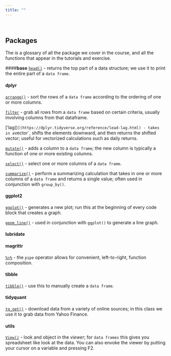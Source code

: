 ```yaml
---
title: ""
---
```


<style>
    body .main-container {
        max-width: 750px;
    }
</style>


&nbsp;

## **Packages**
The is a glossary of all the package we cover in the course, and all the functions that appear in the tutorials and exercise.

####**base**
[`head()`](https://www.rdocumentation.org/packages/utils/versions/3.5.3/topics/head) - returns the top part of a data structure; we use it to print the entire part of a `data frame`.

#### **dplyr**

[`arrange()`](https://dplyr.tidyverse.org/reference/arrange.html) - sort the rows of a `data frame` according to the ordering of one or more columns.

[`filter`](https://dplyr.tidyverse.org/reference/filter.html) - grab all rows from a `data frame` based on certain criteria, usually involving columns from that dataframe.

['lag()`](https://dplyr.tidyverse.org/reference/lead-lag.html) - takes in a `vector`, shifts the elements downward, and then returns the shifted vector; useful for vectorized calculations such as daily returns.

[`mutate()`](https://dplyr.tidyverse.org/reference/mutate.html) - adds a column to a `data frame`; the new column is typically a function of one or more existing columns.

[`select()`](https://dplyr.tidyverse.org/reference/select.html) - select one or more columns of a `data frame`.

[`summarize()`](https://dplyr.tidyverse.org/reference/summarise.html) - perform a summarizing calculation that takes in one or more columns of a `data frame` and returns a single value; often used in conjunction with `group_by()`.

#### **ggplot2**

[`ggplot()`](https://ggplot2.tidyverse.org/reference/ggplot.html) - generates a new plot; run this at the beginning of every code block that creates a graph.

[`geom_line()`](https://ggplot2.tidyverse.org/reference/geom_path.html) - used in conjunction with `ggplot()` to generate a line graph.

#### **lubridate**


#### **magrittr**

[`%>%`](https://magrittr.tidyverse.org/) - the `pipe` operator allows for convenient, left-to-right, function composition.

#### **tibble**

[`tibble()`](https://tibble.tidyverse.org/reference/tibble.html) - use this to manually create a `data frame`. 

#### **tidyquant**

[`tq_get()`](https://cran.r-project.org/web/packages/tidyquant/vignettes/TQ01-core-functions-in-tidyquant.html) - download data from a variety of online sources; in this class we use it to grab data from Yahoo Finance.

#### **utils**

[`View()`](https://www.rdocumentation.org/packages/utils/versions/3.5.3/topics/View) - look and object in the *viewer*; for `data frames` this gives you spreadsheet like look at the data.  You can also envoke the viewer by putting your cursor on a variable and pressing F2.

